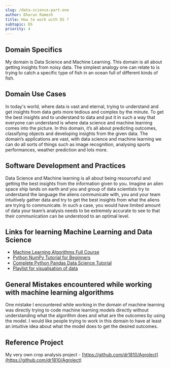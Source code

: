 ```yaml
---
slug: /data-science-part-one
author: Dharun Ramesh
title: How to work with DS ?
subtopic: DS
priority: 4
---
```


## Domain Specifics

My domain is Data Science and Machine Learning. This domain is all about getting insights from noisy data. The simplest analogy one can relate to is trying to catch a specific type of fish in an ocean full of different kinds of fish.

## Domain Use Cases

In today's world, where data is vast and eternal, trying to understand and get insights from data gets more tedious and complex by the minute. To get the best insights and to understand to data and put it in such a way that everyone can understand is where data science and machine learning comes into the picture. In this domain, it’s all about predicting outcomes, classifying objects and developing insights from the given data. The domain’s applications are vast, with data science and machine learning we can do all sorts of things such as image recognition, analysing sports performances, weather prediction and lots more.

## Software Development and Practices

Data Science and Machine learning is all about being resourceful and getting the best insights from the information given to you. Imagine an alien space ship lands on earth and you and group of data scientists try to understand the language the aliens communicate with, you and your team intuitively gather data and try to get the best insights from what the aliens are trying to communicate. In such a case, you would have limited amount of data your team’s analysis needs to be extremely accurate to see to that their communication can be understood to an optimal level.

## Links for learning Machine Learning and Data Science

- [Machine Learning Algorithms Full Course](https://www.youtube.com/watch?v=k9V3DapHEDA)
- [Python NumPy Tutorial for Beginners](https://www.youtube.com/watch?v=QUT1VHiLmmI)
- [Complete Python Pandas Data Science Tutorial](https://www.youtube.com/watch?v=vmEHCJofslg)
- [Playlist for visualisation of data](https://www.youtube.com/watch?v=UO98lJQ3QGI&list=PL-osiE80TeTvipOqomVEeZ1HRrcEvtZB_)

## General Mistakes encountered while working with machine learning algorithms

One mistake I encountered while working in the domain of machine learning was directly trying to code machine learning models directly without understanding what the algorithm does and what are the outcomes by using the model. I would like people trying to work in this domain to have at least an intuitive idea about what the model does to get the desired outcomes.

## Reference Project

My very own crop analysis project - [https://github.com/dr1810/Agrolect](https://github.com/dr1810/Agrolect)
